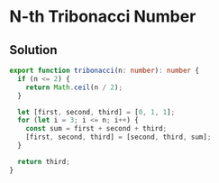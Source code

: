 # N-th Tribonacci Number

## Solution

```typescript filename="solution.ts" copy 
export function tribonacci(n: number): number {
  if (n <= 2) {
    return Math.ceil(n / 2);
  }

  let [first, second, third] = [0, 1, 1];
  for (let i = 3; i <= n; i++) {
    const sum = first + second + third;
    [first, second, third] = [second, third, sum];
  }

  return third;
}
```